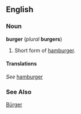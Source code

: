 ==English==
===Noun===
'''burger''' (''plural'' '''burgers''')

#Short form of [[hamburger]].

====Translations====
''See'' [[hamburger]]
===See Also===
[[Bürger]]
